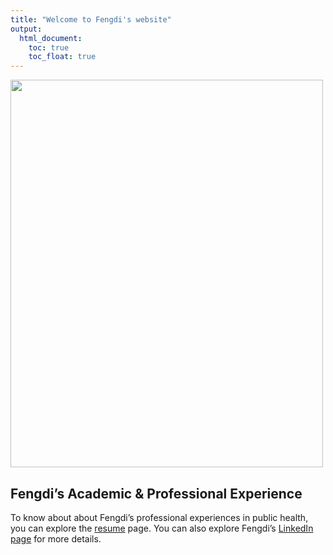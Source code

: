 ```yaml
---
title: "Welcome to Fengdi's website"
output: 
  html_document:
    toc: true
    toc_float: true
---
```


<img src="Fengdi.jpg" width = "500" height = "620">

## Fengdi's Academic & Professional Experience  
To know about about Fengdi's professional experiences in public health, you can explore the [resume](resume.html) page. 
You can also explore Fengdi's [LinkedIn page](https://www.linkedin.com/in/fengdi-zhang/) for more details. 






